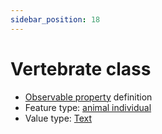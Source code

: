 ```yaml
---
sidebar_position: 18
---
```



# Vertebrate class

- [Observable property](/viewers/dawe-vocabs?uri=https://linked.data.gov.au/def/nrm/8997be1e-cf91-4ca6-a641-eb57aa10d9e6) definition
- Feature type: [animal individual](http://linked.data.gov.au/def/tern-cv/ecb855ed-50e1-4299-8491-861759ef40b7)
- Value type: [Text](https://w3id.org/tern/ontologies/tern/Text)

<Example
  protocolModule="vertebrate-identify"
  observableProperty="https://linked.data.gov.au/def/nrm/8997be1e-cf91-4ca6-a641-eb57aa10d9e6"
/>
